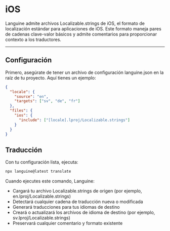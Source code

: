 # iOS

Languine admite archivos Localizable.strings de iOS, el formato de localización estándar para aplicaciones de iOS. Este formato maneja pares de cadenas clave-valor básicos y admite comentarios para proporcionar contexto a los traductores.

---

## Configuración

Primero, asegúrate de tener un archivo de configuración languine.json en la raíz de tu proyecto. Aquí tienes un ejemplo:

```json
{
  "locale": {
    "source": "en",
    "targets": ["sv", "de", "fr"]
  },
  "files": {
    "ios": {
      "include": ["[locale].lproj/Localizable.strings"]
    }
  }
}
```

## Traducción

Con tu configuración lista, ejecuta:

```bash
npx languine@latest translate
```

Cuando ejecutes este comando, Languine:

- Cargará tu archivo Localizable.strings de origen (por ejemplo, en.lproj/Localizable.strings)
- Detectará cualquier cadena de traducción nueva o modificada
- Generará traducciones para tus idiomas de destino
- Creará o actualizará los archivos de idioma de destino (por ejemplo, sv.lproj/Localizable.strings)
- Preservará cualquier comentario y formato existente

